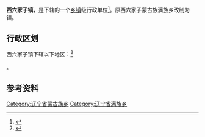 {{中国乡级行政区|21/09/22/203/000}}

'''西六家子镇'''，是{{PRC admin/fullname|21/09/22/203/000|3}}下辖的一个[[乡镇|乡镇]]级行政单位<ref>{{PRC admin/ref sgc|{{PRC admin/parent|21/09/22/203/000}}}}</ref>。原西六家子蒙古族满族乡改制为镇。

== 行政区划 ==

西六家子镇下辖以下地区：<ref>{{PRC admin/ref sgc|21/09/22/203/000}}</ref>

{{PRC admin/children|21/09/22/203/000}}。

== 参考资料 ==

{{reflist}}

{{辽宁行政区划小作品}}
{{PRC admin/navcat|21/09/22/203/000}}

[[Category:辽宁省蒙古族乡|Category:辽宁省蒙古族乡]]
[[Category:辽宁省满族乡|Category:辽宁省满族乡]]
